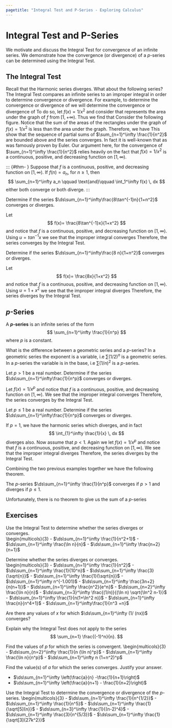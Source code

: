 ```yaml
---
pagetitle: "Integral Test and P-Series - Exploring Calculus"
---
```

# Integral Test and P-Series

We motivate and discuss the Integral Test for convergence of an infinite series. We demonstrate how the convergence (or divergence) of a $p$-series can be determined using the Integral Test.


## The Integral Test

Recall that the Harmonic series 
\begin{equation}
\label{harmonicseries}
\sum_{n=1}^\infty \frac{1}{n}
= \frac{1}{1}+  \frac{1}{2}  + \frac{1}{3} + \frac{1}{4} + \cdots 
\end{equation}
diverges. 
What about the following series? 
\begin{equation}
\label{ptwoseries}
\sum_{n=1}^\infty \frac{1}{n^2}
= \frac{1}{1^2}+  \frac{1}{2^2}  + \frac{1}{3^2} + \frac{1}{4^2} + \cdots 
\end{equation}
The Integral Test compares an infinite series to an improper integral in order to determine convergence or divergence.
For example, to determine the convergence or divergence of 
\eqref{ptwoseries} we will determine the convergence or divergence of 
\begin{equation}
\label{ptwoint}
\int_{1}^\infty \frac{1}{x^2}\, dx.
\end{equation}
To do so, let $f(x)=1/x^2$ and consider that \eqref{ptwoint} represents the area under the graph of $f$ from $[1,+\infty)$. 
Thus we find that 
\begin{align*}
\int_{1}^\infty \frac{1}{x^2}\, dx 
= \lim_{b\to +\infty} \left. - \frac{1}{x}\right|_1^b 
= \lim_{b\to +\infty} \left(-\frac{1}{b} + 1\right) 
= 1.
\end{align*}
Consider the following figure.
Notice that the sum of the areas of the rectangles under the graph of $f(x)=1/x^2$ is less than the area under the graph.
Therefore, we have
\begin{align*}
s_n & = \frac{1}{1^2}+  \frac{1}{2^2}  + \frac{1}{3^2} + \frac{1}{4^2} + \cdots +\frac{1}{n^2} \\
& = f(1) + f(2) + f(3) + f(4) + \cdots + f(n) \\
& < f(1) + \int_1^\infty \frac{1}{x^2} \, dx \\
& =1 + 1 = 2. 
\end{align*}
This show that the sequence of partial sums of $\sum_{n=1}^\infty \frac{1}{n^2}$ are bounded above and the series converges. 
In fact it is well-known that 
\begin{equation}
\sum_{n=1}^\infty \frac{1}{n^2} = \frac{\pi^2}{6}
\end{equation}
as was famously proven by Euler. 
Our argument here, for the convergence of $\sum_{n=1}^\infty \frac{1}{n^2}$ relies heavily on the fact that $f(x)=1/x^2$ is a continuous, positive, and decreasing function on $[1,\infty)$.

::: {#thm- } \label{Integral Test}
Suppose that $f$ is a continuous, positive, and decreasing function on $[1,\infty)$. 
If $f(n)=a_n$, for $n\geq 1$, then 
$$
\sum_{n=1}^\infty a_n 
\qquad \text{and}\qquad
\int_1^\infty f(x) \, dx
$$
either both converge or both diverge.
::: 

::: {#exm- } 
Determine if the series $\ds\sum_{n=1}^\infty\frac{8\tan^{-1}n}{1+n^2}$ converges or diverges. 
::: 

::: {.solution }
Let
$$
f(x)= \frac{8\tan^{-1}x}{1+x^2}
$$ 
and notice that $f$ is a continuous, positive, and decreasing function on $[1,\infty)$. 
Using $u= tan^{-1} x$ we see that the improper integral converges 
\begin{align*}
\int_{1}^\infty \frac{8\tan^{-1}x}{1+x^2}\, dx 
& = \int_{\pi/4}^{\pi/2} 8 u \, du 
= 4\left(\frac{\pi^2}{4}-\frac{\pi^2}{16}\right)
= \frac{3\pi^2}{4}.
\end{align*}
Therefore, the series converges by the Integral Test. 
::: 

::: {#exm- } 
Determine if the series $\ds\sum_{n=1}^\infty\frac{8 n}{1+n^2}$ converges or diverges. 
::: 

::: {.solution }
Let
$$
f(x)= \frac{8x}{1+x^2}
$$ 
and notice that $f$ is a continuous, positive, and decreasing function on $[1,\infty)$. 
Using $u= 1+x^2$ we see that the improper integral diverges 
\begin{align*}
\int_{1}^\infty \frac{8 x}{1+x^2} \, dx 
& = 4 \int_{2}^{+\infty} \frac{1}{u} \, du 
= 4 \lim_{b \to \infty} \left.\ln u\right|_2^b
= +\infty.
\end{align*}
Therefore, the series diverges by the Integral Test. 
::: 




## $p$-Series

::: {#def- } 
A \index{$p$-series} **$p$-series**  is an infinite series of the form
$$
\sum_{n=1}^\infty \frac{1}{n^p}
$$
where $p$ is a constant. 
::: 

What is the difference between a geometric series and a $p$-series?
In a geometric series the exponent is a variable, i.e $\sum (1/2)^n$ is a geometric series. 
In a $p$-series the variable is in the base, i.e $\sum (1/n)^2$ is a $p$-series.

::: {#exm- } 
Let $p>1$ be a real number. 
Determine if the series $\ds\sum_{n=1}^\infty\frac{1}{n^p}$ converges or diverges. 
::: 

::: {.solution }
Let $f(x)= 1/x^p$  and notice that $f$ is a continuous, positive, and decreasing function on $[1,\infty)$. 
We see that the improper integral converges 
\begin{align*}
\int_{1}^\infty \frac{1}{x^p} \, dx 
& = \lim_{b\to +\infty}\left. \frac{x^{1-p}}{1-p} \right|_{1}^b
= \lim_{b\to +\infty}\left(\frac{1}{1-p}(b^{1-p}-1)\right)
= \frac{1}{1-p}.
\end{align*}
Therefore, the series converges by the Integral Test. 
::: 

::: {#exm- } 
Let $p\leq1$ be a real number. 
Determine if the series $\ds\sum_{n=1}^\infty\frac{1}{n^p}$ converges or diverges. 
::: 

::: {.solution }
If $p=1$, we have the harmonic series which diverges, and in fact 
$$
\int_{1}^\infty \frac{1}{x} \, dx 
$$ 
diverges also. 
Now assume that $p<1$. 
Again we let $f(x)= 1/x^p$ and notice that $f$ is a continuous, positive, and decreasing function on $[1,\infty)$. 
We see that the improper integral diverges 
\begin{align*}
\int_{1}^\infty \frac{1}{x^p} \, dx 
& = \lim_{b\to +\infty}\left. \frac{x^{1-p}}{1-p} \right|_{1}^b
= \lim_{b\to +\infty}\left(\frac{1}{1-p}(b^{1-p}-1)\right)
= +\infty.
\end{align*}
Therefore, the series diverges by the Integral Test. 
::: 

Combining the two previous examples together we have the following theorem. 


::: {#thm- } 
The $p$-series $\ds\sum_{n=1}^\infty \frac{1}{n^p}$ converges if $p>1$ and diverges if $p\leq 1$.
::: 

Unfortunately, there is no theorem to give us the sum of a $p$-series 



## Exercises

::: {#exr- } 
Use the Integral Test to determine whether the series diverges or converges.  
\begin{multicols}{3}
 - $\ds\sum_{n=1}^\infty \frac{1}{n^2+1}$
- $\ds\sum_{n=1}^\infty \frac{\ln n}{n}$
- $\ds\sum_{n=1}^\infty \frac{n+2}{n+1}$
 
 
::: 


::: {#exr- } 
Determine whether the series diverges or converges.  
\begin{multicols}{3}
 - $\ds\sum_{n=1}^\infty \frac{1}{n^2}$
- $\ds\sum_{n=1}^\infty \frac{1}{10^n}$
- $\ds\sum_{n=1}^\infty \frac{3}{\sqrt{n}}$
- $\ds\sum_{n=1}^\infty \frac{1}{\sqrt{n}}$
- $\ds\sum_{n=1}^\infty n^{-1.001}$
- $\ds\sum_{n=1}^\infty \frac{3n+2}{n(n+1)}$
- $\ds\sum_{n=1}^\infty \frac{n^2}{e^n}$
- $\ds\sum_{n=2}^\infty \frac{\ln n}{n}$
- $\ds\sum_{n=3}^\infty \frac{(1/n)}{(\ln n) \sqrt{\ln^2 n-1}}$
- $\ds\sum_{n=1}^\infty \frac{1}{n(1+\ln^2 n)}$
- $\ds\sum_{n=1}^\infty \frac{n}{n^4+1}$
- $\ds\sum_{n=1}^\infty\frac{1}{n^3 +n}$
 
 
::: 


::: {#exr- } 
Are there any values of $x$ for which $\ds\sum_{n=1}^\infty (1/ (nx))$ converges? 
::: 

::: {#exr- } 
Explain why the Integral Test does not apply to the series 
$$
\sum_{n=1} \frac{(-1)^n}{n}.
$$
::: 

::: {#exr- } 
Find the values of $p$ for which the series is convergent.
\begin{multicols}{3}
 - $\ds\sum_{n=2}^\infty \frac{1}{n (\ln n)^p}$
- $\ds\sum_{n=1}^\infty \frac{\ln n}{n^p}$
- $\ds\sum_{n=1}^\infty n (1+n^2)^p$
 
 
::: 


::: {#exr- } 
Find the value(s) of $a$ for which the series converges. 
Justify your answer. 
 
 - $\ds\sum_{n=1}^\infty \left(\frac{a}{n} -\frac{1}{n+1}\right)$
- $\ds\sum_{n=1}^\infty \left(\frac{a}{n+1} - \frac{1}{n+2}\right)$
 
 
::: 


::: {#exr- } 
Use the Integral Test to determine the convergence or divergence of the $p$-series.
\begin{multicols}{3}
 - $\ds\sum_{n=1}^\infty \frac{1}{n^{1/2}}$
- $\ds\sum_{n=1}^\infty \frac{1}{n^5}$
- $\ds\sum_{n=1}^\infty \frac{1}{\sqrt[5]{n}}$
- $\ds\sum_{n=3}^\infty \frac{1}{(n-2)^4}$
- $\ds\sum_{n=1}^\infty \frac{3}{n^{5/3}}$
- $\ds\sum_{n=1}^\infty \frac{1}{\sqrt[3]{27k^2}}$
 
 
::: 


